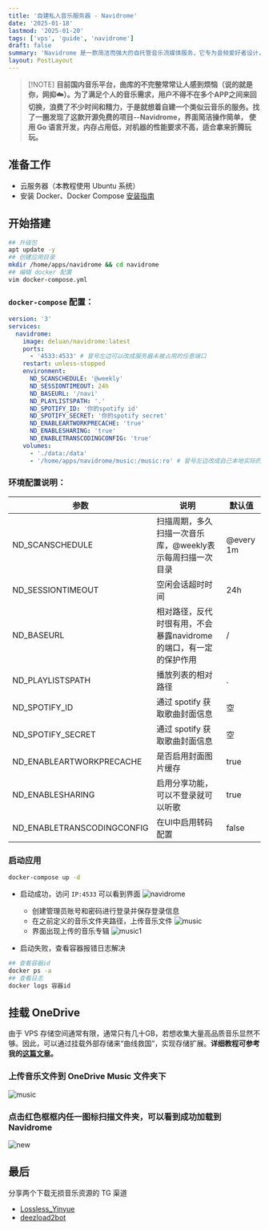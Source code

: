 ```yaml
---
title: '自建私人音乐服务器 - Navidrome'
date: '2025-01-18'
lastmod: '2025-01-20'
tags: ['vps', 'guide', 'navidrome']
draft: false
summary: 'Navidrome 是一款简洁而强大的自托管音乐流媒体服务，它专为音频爱好者设计，能够提供快速、无缝的音乐播放体验。借助 Navidrome，您可以将个人音乐库转变为一个现代化的流媒体服务平台，支持多种设备的访问，无论是在家中、办公桌前，还是外出时，你都可以随时随地享受高质量的音乐播放。'
layout: PostLayout
---
```


> [!NOTE] **目前国内音乐平台，曲库的不完整常常让人感到烦恼（说的就是你，网抑☁️）。为了满足个人的音乐需求，用户不得不在多个APP之间来回切换，浪费了不少时间和精力，于是就想着自建一个类似云音乐的服务。找了一圈发现了这款开源免费的项目--Navidrome，界面简洁操作简单，
> 使用 Go 语言开发，内存占用低，对机器的性能要求不高，适合拿来折腾玩玩。**

## 准备工作

- 云服务器（本教程使用 Ubuntu 系统）
- 安装 Docker、Docker Compose [安装指南](https://blog.jxzsite.com/blog/vps/new-vps-config#%E5%AE%89%E8%A3%85-docker-%E5%92%8C-docker-compose)

## 开始搭建

```bash
## 升级包
apt update -y
## 创建应用目录
mkdir /home/apps/navidrome && cd navidrome
## 编辑 docker 配置
vim docker-compose.yml
```

### `docker-compose` 配置：

```yml
version: '3'
services:
  navidrome:
    image: deluan/navidrome:latest
    ports:
      - '4533:4533' # 冒号左边可以改成服务器未被占用的任意端口
    restart: unless-stopped
    environment:
      ND_SCANSCHEDULE: '@weekly'
      ND_SESSIONTIMEOUT: 24h
      ND_BASEURL: '/navi'
      ND_PLAYLISTSPATH: '.'
      ND_SPOTIFY_ID: '你的spotify id'
      ND_SPOTIFY_SECRET: '你的spotify secret'
      ND_ENABLEARTWORKPRECACHE: 'true'
      ND_ENABLESHARING: 'true'
      ND_ENABLETRANSCODINGCONFIG: 'true'
    volumes:
      - './data:/data'
      - '/home/apps/navidrome/music:/music:ro' # 冒号左边改成自己本地实际的音乐文件夹路径
```

### 环境配置说明：

| 参数                       | 说明                                                              | 默认值    |
| -------------------------- | ----------------------------------------------------------------- | --------- |
| ND_SCANSCHEDULE            | 扫描周期，多久扫描一次音乐库，@weekly表示每周扫描一次目录         | @every 1m |
| ND_SESSIONTIMEOUT          | 空闲会话超时时间                                                  | 24h       |
| ND_BASEURL                 | 相对路径，反代时很有用，不会暴露navidrome的端口，有一定的保护作用 | /         |
| ND_PLAYLISTSPATH           | 播放列表的相对路径                                                | .         |
| ND_SPOTIFY_ID              | 通过 spotify 获取歌曲封面信息                                     | 空        |
| ND_SPOTIFY_SECRET          | 通过 spotify 获取歌曲封面信息                                     | 空        |
| ND_ENABLEARTWORKPRECACHE   | 是否启用封面图片缓存                                              | true      |
| ND_ENABLESHARING           | 启用分享功能，可以不登录就可以听歌                                | true      |
| ND_ENABLETRANSCODINGCONFIG | 在UI中启用转码配置                                                | false     |

### 启动应用

```bash
docker-compose up -d
```

- 启动成功，访问 `IP:4533` 可以看到界面
  ![navidrome](https://image.jxzsite.com/i/2025/02/06/so2c4b.png)

  - 创建管理员账号和密码进行登录并保存登录信息
  - 在之前定义的音乐文件夹路径，上传音乐文件
    ![music](http://image.jxzsite.com/i/2025/02/06/xa29ha.png)
  - 界面出现上传的音乐专辑
    ![music1](http://image.jxzsite.com/i/2025/02/06/xd6g7h.png)

- 启动失败，查看容器报错日志解决

```bash
## 查看容器id
docker ps -a
## 查看日志
docker logs 容器id
```

## 挂载 OneDrive

由于 VPS 存储空间通常有限，通常只有几十GB，若想收集大量高品质音乐显然不够。因此，可以通过挂载外部存储来“曲线救国”，实现存储扩展。**详细教程可参考我的[这篇文章](https://blog.jxzsite.com/blog/guide/mount-onedrive)。**

### 上传音乐文件到 OneDrive Music 文件夹下

![music](http://image.jxzsite.com/i/2025/02/16/xrcvck.png)

### 点击红色框框内任一图标扫描文件夹，可以看到成功加载到 Navidrome

![new](http://image.jxzsite.com/i/2025/02/16/xrd55q.png)

## 最后

分享两个下载无损音乐资源的 TG 渠道

- [Lossless_Yinyue](https://t.me/Lossless_Yinyue)
- [deezload2bot](https://t.me/deezload2bot)
